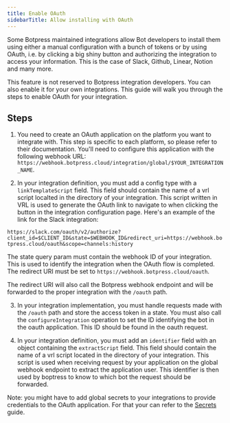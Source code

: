```yaml
---
title: Enable OAuth
sidebarTitle: Allow installing with OAuth
---
```


Some Botpress maintained integrations allow Bot developers to install them using either a manual configuration with a bunch of tokens or by using OAuth, i.e. by clicking a big shiny button and authorizing the integration to access your information. This is the case of Slack, Github, Linear, Notion and many more.

This feature is not reserved to Botpress integration developers. You can also enable it for your own integrations. This guide will walk you through the steps to enable OAuth for your integration.

## Steps

1. You need to create an OAuth application on the platform you want to integrate with. This step is specific to each platform, so please refer to their documentation. You'll need to configure this application with the following webhook URL: `https://webhook.botpress.cloud/integration/global/$YOUR_INTEGRATION_NAME`.

2. In your integration definition, you must add a config type with a `linkTemplateScript` field. This field should contain the name of a vrl script localted in the directory of your integration. This script written in VRL is used to generate the OAuth link to navigate to when clicking the button in the integration configuration page. Here's an example of the link for the Slack integration:

`https://slack.com/oauth/v2/authorize?client_id=$CLIENT_ID&state=$WEBHOOK_ID&redirect_uri=https://webhook.botpress.cloud/oauth&scope=channels:history`

The state query param must contain the webhook ID of your integration. This is used to identify the integration when the OAuth flow is completed. The redirect URI must be set to `https://webhook.botpress.cloud/oauth`.

The redirect URI will also call the Botpress webhook endpoint and will be forwarded to the proper integration with the `/oauth` path.

3. In your integration implementation, you must handle requests made with the `/oauth` path and store the access token in a state. You must also call the `configureIntegration` operation to set the ID identifying the bot in the oauth application. This ID should be found in the oauth request.

4. In your integration definition, you must add an `identifier` field with an object containing the `extractScript` field. This field should contain the name of a vrl script located in the directory of your integration. This script is used when receiving request by your application on the global webhook endpoint to extract the application user. This identifier is then used by boptress to know to which bot the request should be forwarded.

Note: you might have to add global secrets to your integrations to provide credentials to the OAuth application. For that your can refer to the [Secrets](./concepts#secrets) guide.
